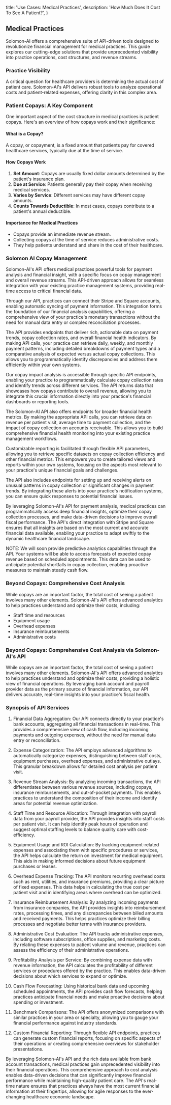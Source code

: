   title: 'Use Cases: Medical Practices',
  description: 'How Much Does It Cost To See A Patient?',
}

## Medical Practices

Solomon-AI offers a comprehensive suite of API-driven tools designed to revolutionize financial management for medical practices. This guide explores our cutting-edge solutions that provide unprecedented visibility into practice operations, cost structures, and revenue streams.

### Practice Visibility

A critical question for healthcare providers is determining the actual cost of patient care. Solomon-AI's API delivers robust tools to analyze operational costs and patient-related expenses, offering clarity in this complex area.

### Patient Copays: A Key Component

One important aspect of the cost structure in medical practices is patient copays. Here's an overview of how copays work and their significance:

#### What is a Copay?

A copay, or copayment, is a fixed amount that patients pay for covered healthcare services, typically due at the time of service.

#### How Copays Work

1. **Set Amount**: Copays are usually fixed dollar amounts determined by the patient's insurance plan.
2. **Due at Service**: Patients generally pay their copay when receiving medical services.
3. **Varies by Service**: Different services may have different copay amounts.
4. **Counts Towards Deductible**: In most cases, copays contribute to a patient's annual deductible.

#### Importance for Medical Practices

- Copays provide an immediate revenue stream.
- Collecting copays at the time of service reduces administrative costs.
- They help patients understand and share in the cost of their healthcare.

### Solomon AI Copay Management

Solomon-AI's API offers medical practices powerful tools for payment analysis and financial insight, with a specific focus on copay management and overall revenue streams. This API-driven approach allows for seamless integration with your existing practice management systems, providing real-time access to critical financial data.

Through our API, practices can connect their Stripe and Square accounts, enabling automatic syncing of payment information. This integration forms the foundation of our financial analysis capabilities, offering a comprehensive view of your practice's monetary transactions without the need for manual data entry or complex reconciliation processes.

The API provides endpoints that deliver rich, actionable data on payment trends, copay collection rates, and overall financial health indicators. By making API calls, your practice can retrieve daily, weekly, and monthly payment patterns, including detailed breakdowns of payment types and a comparative analysis of expected versus actual copay collections. This allows you to programmatically identify discrepancies and address them efficiently within your own systems.

Our copay impact analysis is accessible through specific API endpoints, enabling your practice to programmatically calculate copay collection rates and identify trends across different services. The API returns data that showcases how copays contribute to overall revenue, allowing you to integrate this crucial information directly into your practice's financial dashboards or reporting tools.

The Solomon-AI API also offers endpoints for broader financial health metrics. By making the appropriate API calls, you can retrieve data on revenue per patient visit, average time to payment collection, and the impact of copay collection on accounts receivable. This allows you to build comprehensive financial health monitoring into your existing practice management workflows.

Customizable reporting is facilitated through flexible API parameters, allowing you to retrieve specific datasets on copay collection efficiency and other financial metrics. This empowers you to create tailored views and reports within your own systems, focusing on the aspects most relevant to your practice's unique financial goals and challenges.

The API also includes endpoints for setting up and receiving alerts on unusual patterns in copay collection or significant changes in payment trends. By integrating these alerts into your practice's notification systems, you can ensure quick responses to potential financial issues.

By leveraging Solomon-AI's API for payment analysis, medical practices can programmatically access deep financial insights, optimize their copay collection processes, and make data-driven decisions to improve overall fiscal performance. The API's direct integration with Stripe and Square ensures that all insights are based on the most current and accurate financial data available, enabling your practice to adapt swiftly to the dynamic healthcare financial landscape.

NOTE: We will soon provide predictive analytics capabilities through the API. Your systems will be able to access forecasts of expected copay revenue based on scheduled appointments.
This data can be used to anticipate potential shortfalls in copay collection, enabling proactive measures to maintain steady cash flow.

### Beyond Copays: Comprehensive Cost Analysis

While copays are an important factor, the total cost of seeing a patient involves many other elements. Solomon-AI's API offers advanced analytics to help practices understand and optimize their costs, including:

- Staff time and resources
- Equipment usage
- Overhead expenses
- Insurance reimbursements
- Administrative costs

### Beyond Copays: Comprehensive Cost Analysis via Solomon-AI's API

While copays are an important factor, the total cost of seeing a patient involves many other elements. Solomon-AI's API offers advanced analytics to help practices understand and optimize their costs, providing a holistic view of financial operations. By leveraging bank account and payroll provider data as the primary source of financial information, our API delivers accurate, real-time insights into your practice's fiscal health.

### Synopsis of API Services

1. Financial Data Aggregation:
   Our API connects directly to your practice's bank accounts, aggregating all financial transactions in real-time. This provides a comprehensive view of cash flow, including incoming payments and outgoing expenses, without the need for manual data entry or reconciliation.

2. Expense Categorization:
   The API employs advanced algorithms to automatically categorize expenses, distinguishing between staff costs, equipment purchases, overhead expenses, and administrative outlays. This granular breakdown allows for detailed cost analysis per patient visit.

3. Revenue Stream Analysis:
   By analyzing incoming transactions, the API differentiates between various revenue sources, including copays, insurance reimbursements, and out-of-pocket payments. This enables practices to understand the composition of their income and identify areas for potential revenue optimization.

4. Staff Time and Resource Allocation:
   Through integration with payroll data from your payroll provider, the API provides insights into staff costs per patient visit. It can help identify peak hours of operation and suggest optimal staffing levels to balance quality care with cost-efficiency.

5. Equipment Usage and ROI Calculation:
   By tracking equipment-related expenses and associating them with specific procedures or services, the API helps calculate the return on investment for medical equipment. This aids in making informed decisions about future equipment purchases or leases.

6. Overhead Expense Tracking:
   The API monitors recurring overhead costs such as rent, utilities, and insurance premiums, providing a clear picture of fixed expenses. This data helps in calculating the true cost per patient visit and in identifying areas where overhead can be optimized.

7. Insurance Reimbursement Analysis:
   By analyzing incoming payments from insurance companies, the API provides insights into reimbursement rates, processing times, and any discrepancies between billed amounts and received payments. This helps practices optimize their billing processes and negotiate better terms with insurance providers.

8. Administrative Cost Evaluation:
   The API tracks administrative expenses, including software subscriptions, office supplies, and marketing costs. By relating these expenses to patient volume and revenue, practices can assess the efficiency of their administrative operations.

9. Profitability Analysis per Service:
   By combining expense data with revenue information, the API calculates the profitability of different services or procedures offered by the practice. This enables data-driven decisions about which services to expand or optimize.

10. Cash Flow Forecasting:
    Using historical bank data and upcoming scheduled appointments, the API provides cash flow forecasts, helping practices anticipate financial needs and make proactive decisions about spending or investment.

11. Benchmark Comparisons:
    The API offers anonymized comparisons with similar practices in your area or specialty, allowing you to gauge your financial performance against industry standards.

12. Custom Financial Reporting:
    Through flexible API endpoints, practices can generate custom financial reports, focusing on specific aspects of their operations or creating comprehensive overviews for stakeholder presentations.

By leveraging Solomon-AI's API and the rich data available from bank account transactions, medical practices gain unprecedented visibility into their financial operations.
This comprehensive approach to cost analysis enables data-driven decisions that can significantly improve financial performance while maintaining high-quality patient care.
The API's real-time nature ensures that practices always have the most current financial information at their fingertips, allowing for agile responses to the ever-changing healthcare economic landscape.
